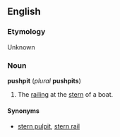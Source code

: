 ==English==
===Etymology===
Unknown

===Noun===
'''pushpit''' (''plural'' '''pushpits''')

#The [[railing]] at the [[stern]] of a boat.

====Synonyms====
*[[stern pulpit]], [[stern rail]]